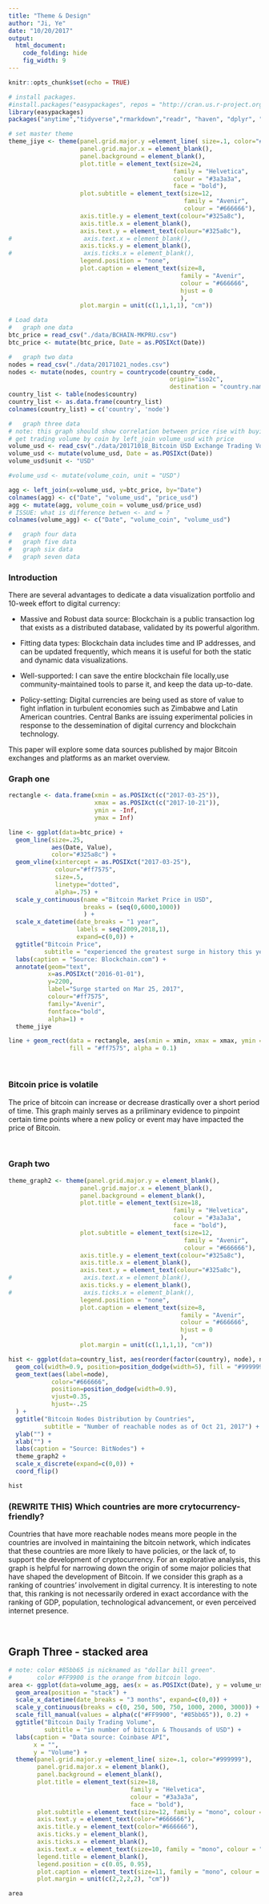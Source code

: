 ```yaml
---
title: "Theme & Design"
author: "Ji, Ye"
date: "10/20/2017"
output:
  html_document:
    code_folding: hide
    fig_width: 9
---
```


```r
knitr::opts_chunk$set(echo = TRUE)
```

```r
# install packages.
#install.packages("easypackages", repos = "http://cran.us.r-project.org")
library(easypackages)
packages("anytime","tidyverse","rmarkdown","readr", "haven", "dplyr", "stringr", "ggplot2", "xts", "igraph", "countrycode")

# set master theme
theme_jiye <- theme(panel.grid.major.y =element_line( size=.1, color="#999999"),
                    panel.grid.major.x = element_blank(),
                    panel.background = element_blank(),
                    plot.title = element_text(size=24,
                                              family = "Helvetica",
                                              colour = "#3a3a3a",
                                              face = "bold"),
                    plot.subtitle = element_text(size=12,
                                                 family = "Avenir",
                                                 colour = "#666666"),
                    axis.title.y = element_text(colour="#325a8c"),
                    axis.title.x = element_blank(),
                    axis.text.y = element_text(colour="#325a8c"),
#                    axis.text.x = element_blank(),
                    axis.ticks.y = element_blank(),
#                    axis.ticks.x = element_blank(),
                    legend.position = "none",
                    plot.caption = element_text(size=8,
                                                family = "Avenir",
                                                colour = "#666666",
                                                hjust = 0
                                                ),
                    plot.margin = unit(c(1,1,1,1), "cm"))

# Load data
#   graph one data
btc_price = read_csv("./data/BCHAIN-MKPRU.csv")
btc_price <- mutate(btc_price, Date = as.POSIXct(Date))

#   graph two data
nodes = read_csv("./data/20171021_nodes.csv")
nodes <- mutate(nodes, country = countrycode(country_code,
                                             origin="iso2c",
                                             destination = "country.name.en"))
country_list <- table(nodes$country)
country_list <- as.data.frame(country_list)
colnames(country_list) = c('country', 'node')

#   graph three data
# note: this graph should show correlation between price rise with buying interests.
# get trading volume by coin by left_join volume_usd with price
volume_usd <- read_csv("./data/20171018_Bitcoin USD Exchange Trading Volume.csv")
volume_usd <- mutate(volume_usd, Date = as.POSIXct(Date))
volume_usd$unit <- "USD"

#volume_usd <- mutate(volume_coin, unit = "USD")

agg <- left_join(x=volume_usd, y=btc_price, by="Date")
colnames(agg) <- c("Date", "volume_usd", "price_usd")
agg <- mutate(agg, volume_coin = volume_usd/price_usd)
# ISSUE: what is difference betwen <- and = ?
colnames(volume_agg) <- c("Date", "volume_coin", "volume_usd")

#   graph four data
#   graph five data
#   graph six data
#   graph seven data
```

### Introduction

There are several advantages to dedicate a data visualization portfolio and 10-week effort to digital currency:

* Massive and Robust data source: Blockchain is a public transaction log
  that exists as a distributed database, validated by its powerful algorithm.
    
* Fitting data types: Blockchain data includes time and IP addresses, and 
  can be updated frequently, which means it is useful for both the static and
  dynamic data visualizations.
    
* Well-supported: I can save the entire blockchain file locally,use 
  community-maintained tools to parse it, and keep the data up-to-date.
    
* Policy-setting: Digital currencies are being used as store of value to 
fight inflation in turbulent economies such as Zimbabwe and Latin American
countries. Central Banks are issuing experimental policies in response to 
the dessemination of digital currency and blockchain technology.
    
This paper will explore some data sources published by major Bitcoin exchanges and platforms as an market overview.

### Graph one

``` r
rectangle <- data.frame(xmin = as.POSIXct(c("2017-03-25")),
                        xmax = as.POSIXct(c("2017-10-21")),
                        ymin = -Inf,
                        ymax = Inf)

line <- ggplot(data=btc_price) +
  geom_line(size=.25,
            aes(Date, Value),
            color="#325a8c") +
  geom_vline(xintercept = as.POSIXct("2017-03-25"),
             colour="#ff7575",
             size=.5,
             linetype="dotted",
             alpha=.75) +
  scale_y_continuous(name ="Bitcoin Market Price in USD",
                     breaks = (seq(0,6000,1000))
                     ) +
  scale_x_datetime(date_breaks = "1 year",
                   labels = seq(2009,2018,1),
                   expand=c(0,0)) +
  ggtitle("Bitcoin Price",
          subtitle = "experienced the greatest surge in history this year") +
  labs(caption = "Source: Blockchain.com") +
  annotate(geom="text",
           x=as.POSIXct("2016-01-01"),
           y=2200,
           label="Surge started on Mar 25, 2017",
           colour="#ff7575",
           family="Avenir",
           fontface="bold",
           alpha=1) +
  theme_jiye

line + geom_rect(data = rectangle, aes(xmin = xmin, xmax = xmax, ymin = ymin, ymax = ymax),
                 fill = "#ff7575", alpha = 0.1)
```

<br/>

### Bitcoin price is volatile

The price of bitcoin can increase or decrease drastically over a
short period of time. This graph mainly serves as a priliminary 
evidence to pinpoint certain time points where a new policy or
event may have impacted the price of Bitcoin.

<br/>

### Graph two
```r
theme_graph2 <- theme(panel.grid.major.y = element_blank(),
                    panel.grid.major.x = element_blank(),
                    panel.background = element_blank(),
                    plot.title = element_text(size=18,
                                              family = "Helvetica",
                                              colour = "#3a3a3a",
                                              face = "bold"),
                    plot.subtitle = element_text(size=12,
                                                 family = "Avenir",
                                                 colour = "#666666"),
                    axis.title.y = element_text(colour="#325a8c"),
                    axis.title.x = element_blank(),
                    axis.text.y = element_text(colour="#325a8c"),
#                    axis.text.x = element_blank(),
                    axis.ticks.y = element_blank(),
#                    axis.ticks.x = element_blank(),
                    legend.position = "none",
                    plot.caption = element_text(size=8,
                                                family = "Avenir",
                                                colour = "#666666",
                                                hjust = 0
                                                ),
                    plot.margin = unit(c(1,1,1,1), "cm"))

hist <- ggplot(data=country_list, aes(reorder(factor(country), node), node)) +
  geom_col(width=0.9, position=position_dodge(width=5), fill = "#999999") +
  geom_text(aes(label=node),
            color="#666666",
            position=position_dodge(width=0.9),
            vjust=0.35,
            hjust=-.25
  ) +
  ggtitle("Bitcoin Nodes Distribution by Countries",
          subtitle = "Number of reachable nodes as of Oct 21, 2017") +
  ylab("") +
  xlab("") +
  labs(caption = "Source: BitNodes") +
  theme_graph2 +
  scale_x_discrete(expand=c(0,0)) +
  coord_flip()

hist
```

### (REWRITE THIS) Which countries are more crytocurrency-friendly?

Countries that have more reachable nodes means more people in
the countries are involved in maintaining the bitcoin network,
which indicates that these countries are more likely to have policies,
or the lack of, to support the development of cryptocurrency.
For an explorative analysis, this graph is helpful for narrowing
down the origin of some major policies that have shaped the 
development of Bitcoin. If we consider this graph as a ranking
of countries' involvement in digital currency. It is interesting
to note that, this ranking is not necessarily ordered in exact 
accordance with the ranking of GDP, population, technological
advancement, or even perceived internet presence.

<br/>

## Graph Three - stacked area

```r
# note: color #85bb65 is nicknamed as "dollar bill green".
#       color #FF9900 is the orange from bitcoin logo.
area <- ggplot(data=volume_agg, aes(x = as.POSIXct(Date), y = volume_usd, fill = as.factor(unit))) +
  geom_area(position = "stack") +
  scale_x_datetime(date_breaks = "3 months", expand=c(0,0)) +
  scale_y_continuous(breaks = c(0, 250, 500, 750, 1000, 2000, 3000)) + 
  scale_fill_manual(values = alpha(c("#FF9900", "#85bb65")), 0.2) +
  ggtitle("Bitcoin Daily Trading Volume",
          subtitle = "in number of bitcoin & Thousands of USD") +
  labs(caption = "Data source: Coinbase API",
       x = "",
       y = "Volume") +
  theme(panel.grid.major.y =element_line( size=.1, color="#999999"),
        panel.grid.major.x = element_blank(),
        panel.background = element_blank(),
        plot.title = element_text(size=18,
                                  family = "Helvetica",
                                  colour = "#3a3a3a",
                                  face = "bold"),
        plot.subtitle = element_text(size=12, family = "mono", colour = "#666666"),
        axis.text.y = element_text(color="#666666"),
        axis.title.y = element_text(color="#666666"),
        axis.ticks.y = element_blank(),
        axis.ticks.x = element_blank(),
        axis.text.x = element_text(size=10, family = "mono", colour = "#666666"),
        legend.title = element_blank(),
        legend.position = c(0.05, 0.95),
        plot.caption = element_text(size=11, family = "mono", colour = "#666666"),
        plot.margin = unit(c(2,2,2,2), "cm"))

area
```